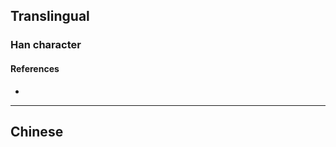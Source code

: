 {{also|鳧|鳬}}
{{character info}}
==Translingual==

===Han character===
{{Han char|rn=16|rad=几|as=04|sn=6|four=|canj=PYSN|ids=}}

====References====
* {{Han ref|kx=0134.121|hdz=10277.050|uh=51EB|ud=20971}}

----

==Chinese==
{{zh-see|鳧}}